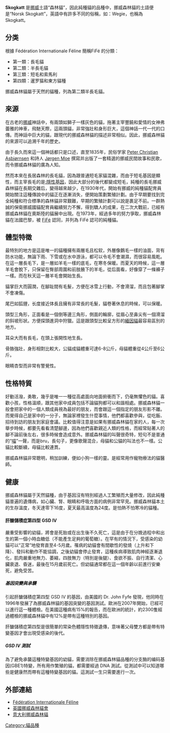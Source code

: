 {{Infobox cat breed
<!-- Put article text AFTER this infobox markup. -->
<!-- see http://en.wikipedia.org/wiki/Template:Infobox_cat_breed for more info.-->
| name          = 挪威森林
| image         = skogkatt.jpg
| imagecaption  =
| altname       = Skogkatt / Skaukatt<br />Norsk Skogkatt / Norsk Skaukatt
| nickname      = Weegie
| country       ={{flagicon|NOR}} [[挪威|挪威]]
| notrecognized =
| extinct       =
| ticastd       = http://www.tica.org/members/publications/standards/nf.pdf
| cfastd        = https://web.archive.org/web/20121029031614/http://www.cfa.org/documents/breeds/standards/norwegian.pdf
| fifestd       = http://www1.fifeweb.org/dnld/std/NFO.pdf
| gccfstd       =
| aacestd       = http://www.aaceinc.org/index.php?option=com_content&view=article&id=48:norwegian-forest-cat-breed-standard&catid=17:breed-standards&Itemid=13
| acfastd       = https://web.archive.org/web/20110504210541/http://www.acfacat.com/norwegian_forest_cat_standard.htm
| acfstd        = https://web.archive.org/web/20041212172053/http://www.acf.asn.au/Standards/Norwegian_Forest_Cat.htm
| ccastd        = http://www.cca-acf.com/standardsNorwegian.html{{dead link|date=2017年12月 |bot=InternetArchiveBot |fix-attempted=yes }}
| otherstd      =
| note          =
|}}
'''Skogkatt''' 是[[挪威|挪威]]土語“森林貓”，因此純種貓的品種中，挪威森林貓的土語便是“Norsk Skogkatt”，英語中有許多不同的俗稱，如：Wegie，也稱為 Skogkatt。

==分类==

根據 Fédération Internationale Féline 簡稱FiFé 的分類：
* 第一類：長毛貓
* 第二類：半長毛貓
* 第三類：短毛和索馬利
* 第四類：暹罗猫和東方貓種

挪威森林貓屬于天然的貓種，列為第二類半長毛貓。

== 來源 ==

在古老的[[挪威|挪威]]神話中，有兩頭如獅子一樣灰色的貓，拖著主宰豐饒和愛情的女神弗蕾雅的神車，飛馳天際，這兩頭貓，非常強壯和身形巨大，這個神話一代一代的口傳。而神話中巨大的貓，跟現代的挪威森林貓的描述非常相似。因此，挪威森林貓的來源可以追溯千年的歷史。

由于長久而來這一個神話都只是口述，直至1835年，民俗学家 [http://en.wikipedia.org/wiki/Peter_Christian_Asbj%C3%B8rnsen Peter Christian Asbjørnsen] {{Wayback|url=http://en.wikipedia.org/wiki/Peter_Christian_Asbj%C3%B8rnsen |date=20170108161528 }} 和詩人 [http://en.wikipedia.org/wiki/J%C3%B8rgen_Moe Jørgen Moe] {{Wayback|url=http://en.wikipedia.org/wiki/J%C3%B8rgen_Moe |date=20210218095327 }} 撰寫并出版了一套精選的挪威民間故事和民歌，而令挪威森林貓的廣為人知。

然而本來在長居森林的長毛貓，因為跟普通短毛家貓混雜，而由于短毛基因是顯性，而主宰長毛的是[[:隱性基因|:隱性基因]]，因此大部分的後代都變成短毛，純種的長毛挪威森林貓在長期交雜后，變得越來越少，在1930年代，開始有挪威的純種貓配育員開始關注這種傳說中的貓正在逐漸消失，便開始策劃繁殖計劃。由于早期要找到完全純種和符合標準的森林貓非常艱難，早期的繁殖計劃可以說是裹足不前。一群熱誠的保衛挪威國貓配育員繼續努力不懈，得到驕人的成果，在二次大戰前，已經有挪威森林貓在奧斯陸的貓展中出現。在1973年，經過多年的努力爭取，挪威森林貓在法國巴黎，被 [http://en.wikipedia.org/wiki/F%C3%A9d%C3%A9ration_Internationale_F%C3%A9line FiFé] {{Wayback|url=http://en.wikipedia.org/wiki/F%C3%A9d%C3%A9ration_Internationale_F%C3%A9line |date=20210126130931 }} 認同，并列為 FiFé 認可的純種貓。

== 體型特徵 ==

最特別的地方是這是唯一的貓種擁有兩層毛且松软，外層像鵝毛一樣的油面，背有防水功能，無論下雨、下雪或在水中游泳，都可以令毛不會潮濕，而很容易風乾。在這一層長毛下，是一層如羊毛一樣的底毛，在寒冬保暖。而夏天的時候，這一層羊毛會脫下，只保留在臀部周圍和前肢腋下的羊毛，從后面看，好像穿了一條褲子一樣。而在秋天這一層羊毛會開始生長。

貓掌巨大而圓潤，在腳趾間有毛髮，方便在冰雪上行動，不會滑溜，而且包著腳掌不會凍傷。

尾巴如狐貍，长度接近体長且擁有非常長的毛髮，貓卷著休息的時候，可以保暖。

頭型三角形，正面看是一個倒等邊三角形，側面的輪廓，從眉心至鼻尖有一個滑溜的斜坡形狀。方便探頭進洞中狩獵。這是跟頭型比較呈方形的[[緬因貓|緬因貓]]最容易區別的地方。

耳朵大而有長毛，在頭上張開性地生長。

骨胳強壯，身形相對比較大，公貓成貓體重可達6-8公斤，母貓體重從4公斤至6公斤。

眼睛杏型而非常有警覺性。

== 性格特質 ==

好動活潑，勇敢，幾乎是唯一一種從高處面向地面俯衝而下，仍毫無懼色的貓。喜歡小孩，性格溫順，跟其他家中成員包括不論貓狗都可以和諧相處。挪威森林貓一般會把家中的一個人類成員視為最好的朋友，而會跟這一個指定的朋友形影不離。而覺得自己是家中的一分子，無論家裡發生什麼事情，他們都喜歡參與，從吃飯、招待到訪的朋友到家庭會議。比較值得注意是如果有挪威森林貓在家的人，每一次舉步時候，都要先看看清楚腳邊，因為他們喜歡親近人類的性格，而經常貼著人的腳不論前後左右，很多時候會造成意外。挪威森林貓的叫聲很奇特，短句不是普通的“[[喵|喵]]”一聲，而是bru，長句子，更像歌聲混合，母貓和公貓的叫法也不一樣。公貓比較斷續，母貓比較連貫。

挪威森林貓非常聰明，稍加訓練，便如小狗一樣的靈。是經常用作寵物療法的貓醫師。

== 健康 ==
挪威森林貓屬于天然貓種，由于基因沒有特別經過人工繁殖而大量修改，因此純種貓普遍的遺傳病，如心臟、腎、眼睛和呼吸方面的病例非常罕見。挪威森林貓本土的生存溫度，冬天達零下16度，夏天最高溫度為24度。是怕熱不怕寒冷的貓種。

==== 肝醣儲積症第四型 GSD IV====
嚴重受影響的幼貓，將會是死胎或在出生後不久死亡，這是由于在分娩過程中和出生的第一個小時血糖低（不能產生足夠的葡萄糖）。在罕有的情況下，受感染的幼貓可以“正常”地發育直至4-5月歲。罹病的幼貓會有間歇性的發燒（上升和下降）、發抖和動作不能協調，之後幼貓會停止發育，這種疾病導致肌肉神經逐漸退化，肌肉嚴重地無力、萎縮，四肢無力（特別是後腿）、食欲不振、自行清潔、心臟衰退、昏迷，最後在15月歲前死亡。但幼貓通常都在這一個年齡以前進行安樂死，避免受苦。

===== 基因突變與承襲 =====
引起肝醣儲積症第四型 GSD IV 的基因，由美國的 Dr. John Fyfe 發現，他同時在1996年發展了為挪威森林貓的基因突變的基因測試。歐洲在2007年開始，已經可以進行這一種體檢。在美國這種病有15%的報告，而在歐洲的統計，約2300隻經過體檢的挪威森林貓中有12%是帶有這種特別的基因。

肝醣儲積症第四型是很簡單的常染色體隱性特徵遺傳，意味著父母雙方都是帶有特變基因才會出現受感染的後代。

=====GSD IV 測試=====
為了避免承襲這種特變基因的幼貓，需要消除在挪威森林貓品種的分支酶的编码基因(GBE1)特變，所有用作繁殖的貓，都需要經過 DNA 測試。從測試中可以知道哪些是健康然而帶有這種特變基因的貓。這測試一生只需要進行一次。

== 外部連結 ==
* [http://fifeweb.org Fédération Internationale Féline] {{Wayback|url=http://fifeweb.org/ |date=20210211033400 }}
* [http://www.nfcc.co.uk 英國挪威森林貓會] {{Wayback|url=http://www.nfcc.co.uk/ |date=20210228025127 }}
* [http://www.romaskogkatt.com 意大利挪威森林貓] {{Wayback|url=http://www.romaskogkatt.com/ |date=20210120151911 }}

{{家猫}}

[[Category:貓品種|Category:貓品種]]